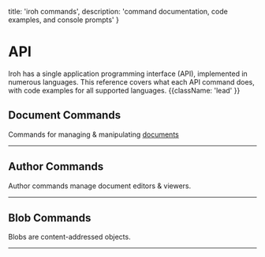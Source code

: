 

  title: 'iroh commands',
  description: 'command documentation, code examples, and console prompts'
}

# API

Iroh has a single application programming interface (API), implemented in numerous languages. This reference covers what each API command does, with code examples for all supported languages. {{className: 'lead' }}


## Document Commands

Commands for managing & manipulating [documents](/docs/layers/documents)

<ApiCommands commands={commands.doc} />

---

## Author Commands

Author commands manage document editors & viewers.

<ApiCommands commands={commands.author} />

---

## Blob Commands

Blobs are content-addressed objects.

<ApiCommands commands={commands.blob} />

---